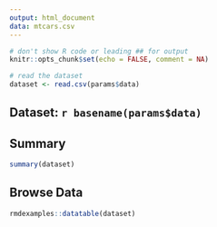 ```yaml
---
output: html_document
data: mtcars.csv
---
```


```r

# don't show R code or leading ## for output
knitr::opts_chunk$set(echo = FALSE, comment = NA)

# read the dataset
dataset <- read.csv(params$data)
```

## Dataset: `r basename(params$data)`

## Summary

```r
summary(dataset)
```

## Browse Data

```r
rmdexamples::datatable(dataset)
```

